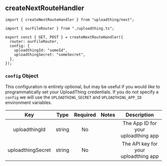 ## createNextRouteHandler

```tsx
import { createNextRouteHandler } from "uploadthing/next";

import { ourFileRouter } from "./uploadthing.ts";

export const { GET, POST } = createNextRouteHandler({
  router: ourFileRouter,
  config: {
    uploadthingId: "someId",
    uploadthingSecret: "someSecret",
  },
});
```

### `config` Object

This configuration is entirely optional, but may be useful if you would like to
programmatically set your UploadThing credentials. If you do not specify a
`config` we will use the `UPLOADTHING_SECRET` and `UPLOADTHING_APP_ID`
environment variables.

|        Key        |  Type  | Required | Notes |             Description              |
| :---------------: | :----: | :------: | :---: | :----------------------------------: |
|   uploadthingId   | string |    No    |       | The App ID for your uploadthing app  |
| uploadthingSecret | string |    No    |       | The API key for your uploadthing app |

